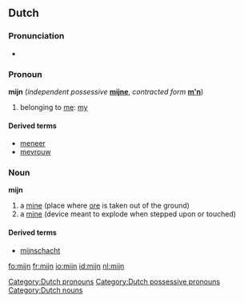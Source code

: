 ==Dutch==

===Pronunciation===
*{{audio|Nl-mijn.ogg|audio}}

===Pronoun===
'''mijn'''  {{context|dependent possessive}} (''independent possessive'' '''[[mijne]]''', ''contracted form'' '''[[m'n]]''')

# belonging to [[me]]: [[my]]

====Derived terms====
* [[meneer]]
* [[mevrouw]]

[[Category:Dutch pronouns]]
[[Category:Dutch possessive pronouns]]

===Noun===
'''mijn''' {{f}}

# a [[mine]] (place where [[ore]] is taken out of the ground)
# a [[mine]] (device meant to explode when stepped upon or touched)

====Derived terms====
* [[mijnschacht]]

[[Category:Dutch nouns]]

[[fo:mijn]]
[[fr:mijn]]
[[io:mijn]]
[[id:mijn]]
[[nl:mijn]]